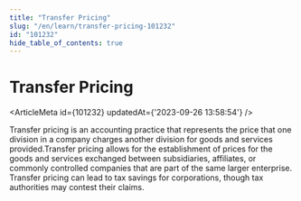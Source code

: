 ```yaml
---
title: "Transfer Pricing"
slug: "/en/learn/transfer-pricing-101232"
id: "101232"
hide_table_of_contents: true
---
```



# Transfer Pricing

<ArticleMeta id={101232} updatedAt={'2023-09-26 13:58:54'} />
<div className='border-solid border-b border-t-0 my-4 border-[var(--ifm-color-gray-300)]' />

Transfer pricing is an accounting practice that represents the price that one division in a company charges another division for goods and services provided.Transfer pricing allows for the establishment of prices for the goods and services exchanged between subsidiaries, affiliates, or commonly controlled companies that are part of the same larger enterprise. Transfer pricing can lead to tax savings for corporations, though tax authorities may contest their claims.
